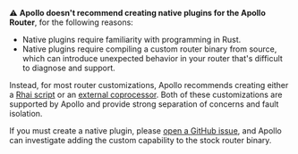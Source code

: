 ⚠️ **Apollo doesn't recommend creating native plugins for the Apollo Router**, for the following reasons:

- Native plugins require familiarity with programming in Rust.
- Native plugins require compiling a custom router binary from source, which can introduce unexpected behavior in your router that's difficult to diagnose and support.

Instead, for most router customizations, Apollo recommends creating either a [Rhai script](https://www.apollographql.com/docs/router/customizations/rhai/) or an [external coprocessor](https://www.apollographql.com/docs/router/customizations/coprocessor/). Both of these customizations are supported by Apollo and provide strong separation of concerns and fault isolation.

If you must create a native plugin, please [open a GitHub issue](https://github.com/apollographql/router/issues), and Apollo can investigate adding the custom capability to the stock router binary.
